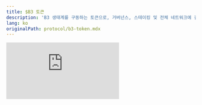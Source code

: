 ```yaml
---
title: $B3 토큰
description: 'B3 생태계를 구동하는 토큰으로, 거버넌스, 스테이킹 및 전체 네트워크에 걸쳐 가치를 제공합니다.'
lang: ko
originalPath: protocol/b3-token.mdx
---
```

<iframe className="aspect-video rounded-xl" src="https://customer-gg6qs7nm5ue94t64.cloudflarestream.com/e786dd29bf71278be8f394fe16276f5e/iframe?muted=true&loop=true&autoplay=true&poster=https%3A%2F%2Fcustomer-gg6qs7nm5ue94t64.cloudflarestream.com%2Fe786dd29bf71278be8f394fe16276f5e%2Fthumbnails%2Fthumbnail.jpg%3Ftime%3D%26height%3D600" title="$B3 Tokenomics" frameBorder="0" allow="accelerometer; autoplay; clipboard-write; encrypted-media; gyroscope; picture-in-picture" allowFullScreen />

<CodeGroup>

```text Contract Address
0xB3B32F9f8827D4634fE7d973Fa1034Ec9fdDB3B3
```

</CodeGroup>

이 주소를 복사하여 지갑에 \$B3을 추가하거나 DEX에서 거래하세요.

## \$B3이란 무엇인가요?

**\$B3**은 전체 B3 생태계를 구동하는 유틸리티 토큰입니다. 수평적 확장이 가능한 멀티체인 네트워크의 기반 토큰으로서 B3에서 구축된 앱체인과 애플리케이션들 간의 거버넌스, 스테이킹, 가치 전달을 가능하게 합니다.

<img
  src="/images/open-app-layer.png"
  alt="B3 Token"
  height="400"
  className="rounded-xl"
  title=""
/>

## 재미있는 포트폴리오

B3은 단순한 블록체인 인프라가 아닙니다. 우리는 대규모 잠재력을 가진 온체인 소비자 경험을 지속적으로 구축하고 있으며, 모든 목표는 **\$B3 홀더들**에게 가치를 창출하는 것입니다.

<iframe className="aspect-video rounded-xl mb-6" src="https://customer-gg6qs7nm5ue94t64.cloudflarestream.com/3e0d15d4ca0dbdabeaabeee13b4396da/iframe?muted=true&loop=true&autoplay=true&poster=https%3A%2F%2Fcustomer-gg6qs7nm5ue94t64.cloudflarestream.com%2F3e0d15d4ca0dbdabeaabeee13b4396da%2Fthumbnails%2Fthumbnail.jpg%3Ftime%3D%26height%3D600" title="$B3 Portfolio" frameBorder="0" allow="accelerometer; autoplay; clipboard-write; encrypted-media; gyroscope; picture-in-picture" allowFullScreen />

<CardGroup cols={2}>
  <Card href="https://anyspend.b3.fun">
    <img
      src="/images/anyspend-logo-white.svg"
      className="w-full bg-black aspect-video object-contain rounded-2xl p-8 mb-4"
    />

    크로스체인 결제 및 온램프.
  </Card>
  <Card href="/protocol/staking-b3">
    <img
      src="/images/b3-logo-blue-coin.avif"
      className="w-full bg-black aspect-video object-contain rounded-2xl p-8 mb-4"
    />

    스테이크하여 승리하세요.
  </Card>
  <Card href="/basement/introduction">
    <img
      src="/images/basement-logo-purple.svg"
      className="w-full bg-black aspect-video object-contain rounded-2xl p-14 mb-4"
    />

    하이퍼 캐주얼 온체인 게이밍 플랫폼.
  </Card>
  <Card href="/sdk/introduction">
    <img
      src="/images/cursor.png"
      className="w-full bg-black aspect-video object-contain rounded-2xl p-12 mb-4"
    />

    토큰 결합, 베팅 등을 위한 SDK.
  </Card>
</CardGroup>

### \$B3 토큰 구매처

<CardGroup cols={3}>
  <Card title="Coinbase" horizontal href="https://www.coinbase.com/price/b3-base">
    <img
      src="/images/coinbase-logo.svg"
      className="w-full bg-black aspect-video object-contain rounded-lg p-2 my-3"
    />

    Coinbase에서 \$B3 구매하기
  </Card>
  <Card title="Bybit" horizontal href="https://www.bybit.com/en/trade/spot/B3/USDT">
    <img
      src="/images/bybit-logo.svg"
      className="w-full bg-black aspect-video object-contain rounded-lg p-2 my-3"
    />

    Bybit에서 \$B3 거래하기
  </Card>
  <Card title="Gate.io" horizontal href="https://www.gate.io/trade/B3_USDT">
    <img
      src="/images/gateio-logo.svg"
      className="w-full bg-black aspect-video object-contain rounded-lg p-2 my-3"
    />

    Gate.io에서 \$B3 구매하기
  </Card>
  <Card title="KuCoin" horizontal href="https://trade.kucoin.com/B3-USDT?utm_source=community_partner_info">
    <img
      src="/images/kucoin-logo.avif"
      className="w-full bg-black aspect-video object-contain rounded-lg p-2 my-3"
    />

    KuCoin에서 \$B3 얻기
  </Card>
  <Card title="MEXC" horizontal href="https://www.mexc.com/exchange/B3_USDT">
    <img
      src="/images/mexc-logo.svg"
      className="w-full bg-black aspect-video object-contain rounded-lg p-2 my-3"
    />

    MEXC에서 \$B3 거래하기
  </Card>
  <Card title="Aerodrome" horizontal href="https://aerodrome.finance/swap?from=eth&to=0xb3b32f9f8827d4634fe7d973fa1034ec9fddb3b3&chain0=8453&chain1=8453">
    <img
      src="/images/aerodrome-logo.svg"
      className="w-full bg-black aspect-video object-contain rounded-lg p-2 my-3"
    />

    Aerodrome에서 \$B3 스왑하기
  </Card>
  <Card title="AlienBase" horizontal href="https://app.alienbase.xyz/?outputCurrency=0xB3B32F9f8827D4634fE7d973Fa1034Ec9fddb3B3&chainId=8453">
    <img
      src="/images/alienbase-logo.svg"
      className="w-full bg-black aspect-video object-contain rounded-lg p-2 my-3"
    />

    AlienBase에서 \$B3 거래하기
  </Card>
</CardGroup>
